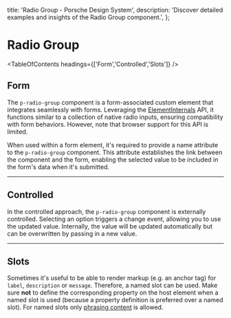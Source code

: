 
  title: 'Radio Group - Porsche Design System',
  description: 'Discover detailed examples and insights of the Radio Group component.',
};

# Radio Group <ComponentStatus tagName="p-radio-group"></ComponentStatus>

<TableOfContents headings={['Form','Controlled','Slots']} />

## Form

The `p-radio-group` component is a form-associated custom element that integrates seamlessly with forms. Leveraging the
[ElementInternals](https://developer.mozilla.org/en-US/docs/Web/API/ElementInternals) API, it functions similar to
a collection of native radio inputs, ensuring compatibility with form behaviors. However, note that browser support for
this API is limited.

When used within a form element, it's required to provide a name attribute to the `p-radio-group` component. This
attribute establishes the link between the component and the form, enabling the selected value to be included in the
form's data when it's submitted.

<ComponentExample codeSample={radioGroupExample} />

---

## Controlled

In the controlled approach, the `p-radio-group` component is externally controlled. Selecting an option triggers a
change event, allowing you to use the updated value. Internally, the value will be updated automatically but can be
overwritten by passing in a new value.

<ComponentExample codeSample={radioGroupExampleControlled} />

---

## Slots

Sometimes it's useful to be able to render markup (e.g. an anchor tag) for `label`, `description` or `message`.
Therefore, a named slot can be used. Make sure **not** to define the corresponding property on the host element when a
named slot is used (because a property definition is preferred over a named slot). For named slots only
[phrasing content](https://developer.mozilla.org/en-US/docs/Web/Guide/HTML/Content_categories#Phrasing_content) is
allowed.

<ComponentStory story={radioGroupStorySlots} />
